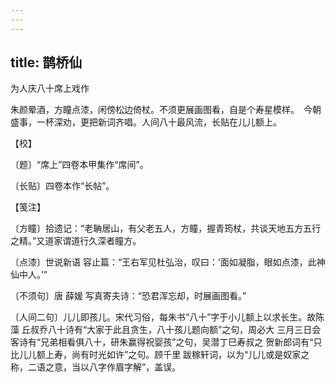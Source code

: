 ```yaml
---
---
---
```

title: 鹊桥仙
---



为人庆八十席上戏作





朱颜晕酒，方瞳点漆，闲傍松边倚杖。不须更展画图看，自是个寿星模样。　今朝盛事，一杯深劝，更把新词齐唱。人间八十最风流，长贴在儿儿额上。





【校】


〔题〕“席上”四卷本甲集作“席间”。

〔长贴〕四卷本作“长帖”。





【笺注】


〔方瞳〕拾遗记：“老聃居山，有父老五人，方瞳，握青筠杖，共谈天地五方五行之精。”又道家谓道行久深者瞳方。

〔点漆〕世说新语 容止篇：“王右军见杜弘治，叹曰：‘面如凝脂，眼如点漆，此神仙中人。’”

〔不须句〕唐 薛媛 写真寄夫诗：“恐君浑忘却，时展画图看。”

〔人间二句〕儿儿即孩儿。宋代习俗，每朱书“八十”字于小儿额上以求长生。故陈藻 丘叔乔八十诗有“大家于此且贪生，八十孩儿题向额”之句，周必大 三月三日会客诗有“兄弟相看俱八十，研朱赢得祝婴孩”之句，吴潜丁巳寿叔之 贺新郎词有“只比儿儿额上寿，尚有时光如许”之句。顾千里 跋稼轩词，以为“儿儿或是奴家之称，二语之意，当以八字作眉字解”，盖误。